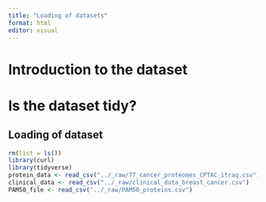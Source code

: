 ```yaml
---
title: "Loading of datasets"
format: html
editor: visual
---
```


# Introduction to the dataset

# Is the dataset tidy?

## Loading of dataset

```r
rm(list = ls())
library(curl)
library(tidyverse)
protein_data <- read_csv("../_raw/77_cancer_proteomes_CPTAC_itraq.csv")
clinical_data <- read_csv("../_raw/clinical_data_breast_cancer.csv") 
PAM50_file <- read_csv("../_raw/PAM50_proteins.csv")
```
